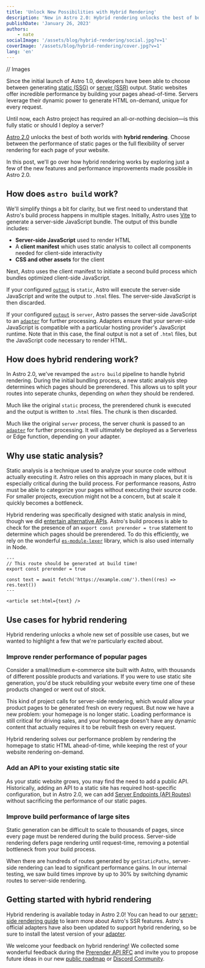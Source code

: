 ```yaml
---
title: 'Unlock New Possibilities with Hybrid Rendering'
description: 'New in Astro 2.0: Hybrid rendering unlocks the best of both worlds—choose between the performance of static pages or the full flexibility of server rendering for each page of your website.'
publishDate: 'January 26, 2023'
authors:
    - nate
socialImage: '/assets/blog/hybrid-rendering/social.jpg?v=1'
coverImage: '/assets/blog/hybrid-rendering/cover.jpg?v=1'
lang: 'en'
---
```


// Images

Since the initial launch of Astro 1.0, developers have been able to choose between generating [static (SSG)](https://docs.astro.build/en/core-concepts/routing/#static-ssg-mode) or [server (SSR)](https://docs.astro.build/en/guides/server-side-rendering/) output. Static websites offer incredible performance by building your pages ahead-of-time. Servers leverage their dynamic power to generate HTML on-demand, unique for every request.

Until now, each Astro project has required an all-or-nothing decision—is this fully static or should I deploy a server?

[Astro 2.0](/astro-2) unlocks the best of both worlds with **hybrid rendering**. Choose between the performance of static pages or the full flexibility of server rendering for each page of your website.

In this post, we'll go over how hybrid rendering works by exploring just a few of the new features and performance improvements made possible in Astro 2.0.

## How does `astro build` work?

We'll simplify things a bit for clarity, but we first need to understand that Astro's build process happens in multiple stages. Initially, Astro uses [Vite](https://vitejs.dev) to generate a server-side JavaScript bundle. The output of this bundle includes:

-   **Server-side JavaScript** used to render HTML
-   A **client manifest** which uses static analysis to collect all components needed for client-side interactivity
-   **CSS and other assets** for the client

Next, Astro uses the client manifest to initiate a second build process which bundles optimized client-side JavaScript.

If your configured [`output`](https://docs.astro.build/en/reference/configuration-reference/#output) is `static`, Astro will execute the server-side JavaScript and write the output to `.html` files. The server-side JavaScript is then discarded.

<BlogContentImage
    src={staticBuild}
    alt="Flow diagram of Astro's static build process"
/>

If your configured [`output`](https://docs.astro.build/en/reference/configuration-reference/#output) is `server`, Astro passes the server-side JavaScript to an [`adapter`](https://docs.astro.build/en/reference/configuration-reference/#adapter) for further processing.
Adapters ensure that your server-side JavaScript is compatible with a particular hosting provider's JavaScript runtime. Note that in this case, the final output is not a set of `.html` files, but the JavaScript code necessary to render HTML.

<BlogContentImage
    src={serverBuild}
    alt="Flow diagram of Astro's server build process"
/>

## How does hybrid rendering work?

In Astro 2.0, we've revamped the `astro build` pipeline to handle hybrid rendering.
During the initial bundling process, a new static analysis step determines which pages should be prerendered.
This allows us to split your routes into seperate chunks, depending on _when_ they should be rendered.

Much like the original `static` process, the prerendered chunk is executed and the output is written to `.html` files. The chunk is then discarded.

Much like the original `server` process, the server chunk is passed to an [`adapter`](https://docs.astro.build/en/reference/configuration-reference/#adapter) for further processing. It will ultimately be deployed as a Serverless or Edge function, depending on your adapter.

<BlogContentImage
    src={hybridBuild}
    alt="Flow diagram of Astro's new hybrid build process"
/>

## Why use static analysis?

Static analysis is a technique used to analyze your source code without actually executing it.
Astro relies on this approach in many places, but it is especially critical during the build process.
For performance reasons, Astro must be able to categorize your pages without executing their source code.
For smaller projects, execution might not be a concern, but at scale it quickly becomes a bottleneck.

Hybrid rendering was specifically designed with static analysis in mind, though we did [entertain alternative APIs](https://github.com/withastro/roadmap/blob/main/proposals/0029-prerender-api.md#alternatives).
Astro's build process is able to check for the presence of an `export const prerender = true` statement to determine which pages should be prerendered.
To do this efficiently, we rely on the wonderful [`es-module-lexer`](https://github.com/guybedford/es-module-lexer) library, which is also used internally in Node.

```astro
---
// This route should be generated at build time!
export const prerender = true

const text = await fetch('https://example.com/').then((res) => res.text())
---

<article set:html={text} />
```

## Use cases for hybrid rendering

Hybrid rendering unlocks a whole new set of possible use cases, but we wanted to highlight a few that we're particularly excited about.

### Improve render performance of popular pages

Consider a small/medium e-commerce site built with Astro, with thousands of different possible products and variations. If you were to use static site generation, you'd be stuck rebuilding your website every time one of these products changed or went out of stock.

This kind of project calls for server-side rendering, which would allow your product pages to be generated fresh on every request. But now we have a new problem: your homepage is no longer static. Loading performance is still critical for driving sales, and your homepage doesn't have any dynamic content that actually requires it to be rebuilt fresh on every request.

Hybrid rendering solves our performance problem by rendering the homepage to static HTML ahead-of-time, while keeping the rest of your website rendering on-demand.

### Add an API to your existing static site

As your static website grows, you may find the need to add a public API. Historically, adding an API to a static site has required host-specific configuration, but in Astro 2.0, we can add [Server Endpoints (API Routes)](https://docs.astro.build/en/core-concepts/endpoints/#server-endpoints-api-routes) without sacrificing the performance of our static pages.

### Improve build performance of large sites

Static generation can be difficult to scale to thousands of pages, since every page must be rendered during the build process. Server-side rendering defers page rendering until request-time, removing a potential bottleneck from your build process.

When there are hundreds of routes generated by `getStaticPaths`, server-side rendering can lead to significant performance gains. In our internal testing, we saw build times improve by up to 30% by switching dynamic routes to server-side rendering.

## Getting started with hybrid rendering

Hybrid rendering is available today in Astro 2.0! You can head to our [server-side rendering guide](https://docs.astro.build/en/guides/server-side-rendering/) to learn more about Astro's SSR features. Astro's official adapters have also been updated to support hybrid rendering, so be sure to install the latest version of your [adapter](https://docs.astro.build/en/guides/server-side-rendering/#adding-an-adapter).

We welcome your feedback on hybrid rendering! We collected some wonderful feedback during the [Prerender API RFC](https://github.com/withastro/roadmap/blob/main/proposals/0029-prerender-api.md) and invite you to propose future ideas in our new [public roadmap](https://github.com/withastro/roadmap) or [Discord Community](https://astro.build/chat).
